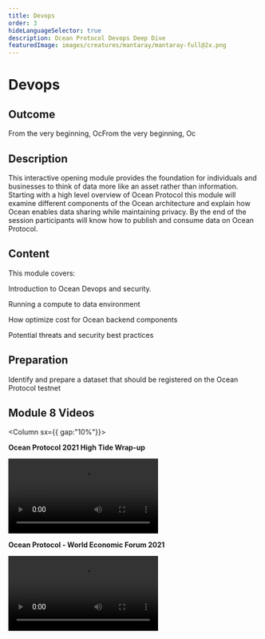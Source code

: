 ```yaml
---
title: Devops
order: 3
hideLanguageSelector: true
description: Ocean Protocol Devops Deep Dive
featuredImage: images/creatures/mantaray/mantaray-full@2x.png
---
```


# Devops

## Outcome

From the very beginning, OcFrom the very beginning, Oc

## Description

This interactive opening module provides the foundation for individuals and businesses to think of data more like an asset rather than information. Starting with a high level overview of Ocean Protocol this module will examine different components of the Ocean architecture and explain how Ocean enables data sharing while maintaining privacy. By the end of the session participants will know how to publish and consume data on Ocean Protocol.

## Content

This module covers:

<Process>
Introduction to Ocean Devops and security.

Running a compute to data environment

How optimize cost for Ocean backend components

Potential threats and security best practices

</Process>

## Preparation

Identify and prepare a dataset that should be registered on the Ocean Protocol testnet

## Module 8 Videos

<Column sx={{ gap:"10%"}}>

<Box>

**Ocean Protocol 2021 High Tide Wrap-up**

<Video src="https://www.youtube.com/embed/BS1d6dir2_U" />

</Box>

<Box>

**Ocean Protocol - World Economic Forum 2021**

<Video src="https://www.youtube.com/embed/etv7r3BE7kU" />

</Box>

</Column>
